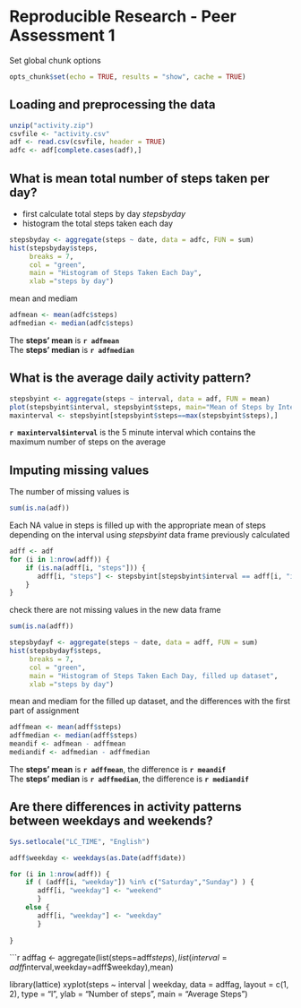 # Reproducible Research - Peer Assessment 1

Set global chunk options

```r
opts_chunk$set(echo = TRUE, results = "show", cache = TRUE)
```

## Loading and preprocessing the data

```r
unzip("activity.zip")
csvfile <- "activity.csv"
adf <- read.csv(csvfile, header = TRUE)
adfc <- adf[complete.cases(adf),]
````

## What is mean total number of steps taken per day?

- first calculate total steps by day *stepsbyday*
- histogram the total steps taken each day

```r
stepsbyday <- aggregate(steps ~ date, data = adfc, FUN = sum)
hist(stepsbyday$steps, 
     breaks = 7,
     col = "green", 
     main = "Histogram of Steps Taken Each Day", 
     xlab ="steps by day") 
```

mean and mediam

```r
adfmean <- mean(adfc$steps)
adfmedian <- median(adfc$steps)
```

The **steps' mean** is **`r adfmean`**  
The **steps' median** is **`r adfmedian`**  

## What is the average daily activity pattern?

```r
stepsbyint <- aggregate(steps ~ interval, data = adf, FUN = mean)
plot(stepsbyint$interval, stepsbyint$steps, main="Mean of Steps by Interval", xlab="5 minute interval", ylab = "Mean of Steps", type="l")
maxinterval <- stepsbyint[stepsbyint$steps==max(stepsbyint$steps),]
```

**`r maxinterval$interval`** is the 5 minute interval which contains the maximum number of steps on the average 

## Imputing missing values

The number of missing values is
```r
sum(is.na(adf))
```

Each NA value in steps is filled up with the appropriate mean of steps depending on the interval using *stepsbyint* data frame previously calculated
```r
adff <- adf
for (i in 1:nrow(adff)) {
    if (is.na(adff[i, "steps"])) {
       adff[i, "steps"] <- stepsbyint[stepsbyint$interval == adff[i, "interval"], "steps"]       
    }
}
```

check there are not missing values in the new data frame

```r
sum(is.na(adff))
```

 
```r
stepsbydayf <- aggregate(steps ~ date, data = adff, FUN = sum)
hist(stepsbydayf$steps, 
     breaks = 7,
     col = "green", 
     main = "Histogram of Steps Taken Each Day, filled up dataset", 
     xlab ="steps by day") 
```

mean and mediam for the filled up dataset, and the differences with the first part of assignment

```r
adffmean <- mean(adff$steps)
adffmedian <- median(adff$steps)
meandif <- adfmean - adffmean 
mediandif <- adfmedian - adffmedian
```
The **steps' mean** is **`r adffmean`**, the difference is **`r meandif`**  
The **steps' median** is **`r adffmedian`**, the difference is **`r mediandif`**

## Are there differences in activity patterns between weekdays and weekends?

```r
Sys.setlocale("LC_TIME", "English")

adff$weekday <- weekdays(as.Date(adff$date))

for (i in 1:nrow(adff)) {
    if ( (adff[i, "weekday"]) %in% c("Saturday","Sunday") ) {
       adff[i, "weekday"] <- "weekend"
       }
    else {
       adff[i, "weekday"] <- "weekday"       
       }
            
}
```

```r
adffag <- aggregate(list(steps=adff$steps),list(interval=adff$interval,weekday=adff$weekday),mean)

library(lattice)
xyplot(steps ~ interval | weekday, data = adffag, 
       layout = c(1, 2), type = "l", ylab = "Number of steps", main = "Average Steps")


